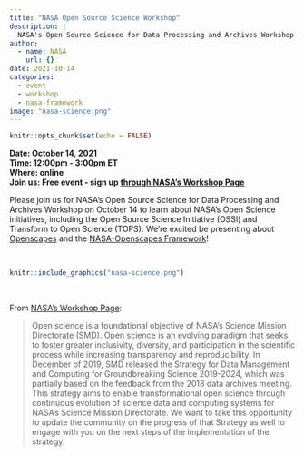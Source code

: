 ```yaml
---
title: "NASA Open Source Science Workshop"
description: |
  NASA's Open Source Science for Data Processing and Archives Workshop
author:
  - name: NASA
    url: {}
date: 2021-10-14
categories: 
  - event
  - workshop
  - nasa-framework
image: "nasa-science.png"
---
```


```r
knitr::opts_chunk$set(echo = FALSE)
```

**Date: October 14, 2021**  
**Time: 12:00pm - 3:00pm ET**  
**Where: online**  
**Join us: Free event - sign up [through NASA's Workshop Page](https://science.nasa.gov/researchers/science-data/open-source-science-workshop)**  

Please join us for NASA’s Open Source Science for Data Processing and Archives Workshop on October 14 to learn about NASA's Open Science initiatives, including the Open Source Science Initiative (OSSI) and Transform to Open Science (TOPS). We're excited be presenting about [Openscapes](https://openscapes.org/approach) and the [NASA-Openscapes Framework](https://nasa-openscapes.github.io)!

<br>

```r
knitr::include_graphics("nasa-science.png")  
```

<br>

From [NASA's Workshop Page](https://science.nasa.gov/researchers/science-data/open-source-science-workshop): 

> Open science is a foundational objective of NASA’s Science Mission Directorate (SMD). Open science is an evolving paradigm that seeks to foster greater inclusivity, diversity, and participation in the scientific process while increasing transparency and reproducibility. In December of 2019, SMD released the Strategy for Data Management and Computing for Groundbreaking Science 2019-2024, which was partially based on the feedback from the 2018 data archives meeting. This strategy aims to enable transformational open science through continuous evolution of science data and computing systems for NASA’s Science Mission Directorate. We want to take this opportunity to update the community on the progress of that Strategy as well to engage with you on the next steps of the implementation of the strategy. 
